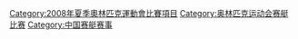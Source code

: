 [[Category:2008年夏季奧林匹克運動會比賽項目|Category:2008年夏季奧林匹克運動會比賽項目]]
[[Category:奥林匹克运动会赛艇比赛|Category:奥林匹克运动会赛艇比赛]]
[[Category:中国赛艇赛事|Category:中国赛艇赛事]]